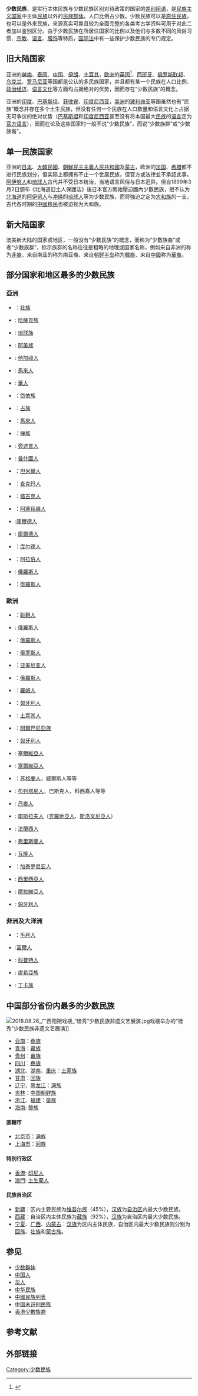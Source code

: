 {{refimprove|time=2019-12-12T01:48:35+00:00}}
{{不是|少数群体}}
{{noteTA
|G1=民族
}}
'''少数民族'''，是实行主体民族与少数民族区别对待政策的国家的[[差别用语|差别用语]]，是[[民族主义|民族主义]][[国家|国家]]中主体[[民族|民族]]以外的[[族群_(人類社會)|民族群体]]，人口比例占少数。少数民族可以是[[原住民族|原住民族]]，也可以是外来民族，来源真实可靠且较为全面完整的各类考古学资料可用于对此二者加以鉴别区分。由于少数民族在所居住国家的比例以及他们与多数不同的风俗习惯、[[宗教|宗教]]、[[语言|语言]]、[[服饰|服饰]]等特质，[[国际法|国际法]]中有一些保护少数民族的专门规定。

==旧大陆国家==
亚洲的[[越南民族|越南]]、[[泰国|泰国]]、[[中華人民共和國|中国]]、[[伊朗|伊朗]]、[[土耳其|土耳其]]，[[欧洲|欧洲]]的[[英国|英国]]<ref>{{Cite web |url=http://news.ifeng.com/a/20140426/40054397_0.shtml |title=英国承认康沃尔人为少数民族 |accessdate=2015-03-14 |archive-date=2015-04-02 |archive-url=https://web.archive.org/web/20150402133158/http://news.ifeng.com/a/20140426/40054397_0.shtml |dead-url=no }}</ref>、[[卡斯蒂利亚语|西班牙]]、[[俄罗斯联邦|俄罗斯联邦]]、[[乌克兰|乌克兰]]、[[罗马尼亚|罗马尼亚]]等国都是公认的多民族国家，并且都有某一个民族在人口比例、[[政治|政治]][[经济|经济]]、[[语言|语言]][[文化|文化]]等方面均占据绝对的优势，因而存在“少数民族”的概念。

亚洲的[[印度|印度]]、[[巴基斯坦|巴基斯坦]]、[[菲律宾|菲律宾]]、[[印度尼西亚|印度尼西亚]]，[[美洲|美洲]]的[[玻利维亚多民族国|玻利维亚]]等国虽然也有“民族”概念并存在多个土生民族，但没有任何一个民族在人口数量和语言文化上占据无可争议的绝对优势（[[乌尔都语|巴基斯坦]]和[[印尼语|印度尼西亚]]甚至没有将本国最大[[旁遮普人|民]][[爪哇族|族]]的[[旁遮普語|语]][[爪哇語|言]]定为[[官方语言|官方语言]]），因而在论及这些国家时一般不说“少数民族”，而说“少数族群”或“少数族裔”。

==单一民族国家==
{{Main|單一民族國家}}
亚洲的[[日本|日本]]、[[大韓民國|大韓民國]]、[[朝鮮民主主義人民共和國|朝鮮民主主義人民共和國]]及[[蒙古|蒙古]]，欧洲的[[法国|法国]]、[[希腊|希腊]]都不进行民族划分，但实际上都拥有不止一个世居民族，但官方或法律並不承認此事。[[阿伊努人|阿伊努人]]和[[琉球人|琉球人]]古代并不受日本统治，当地语言风俗与日本迥异。但自1899年3月2日颁布《北海道旧土人保護法》後日本官方開始壓迫國內少數民族，拒不认为[[北海道|北海道]]的[[阿伊努人|阿伊努人]]与[[冲绳|冲绳]]的[[琉球人|琉球人]]等为少数民族，而将強迫之定为[[大和族|大和族]]的一支，古代各时期的[[渡來人|中國移民]]也被迫视为大和族。

==新大陆国家==
澳美新大陆的国家或地区，一般没有“少数民族”的概念，而称为“少數族裔”或者“少数族群”，标示族群的名称往往是粗略的地理或国家名称，例如来自非洲的称为[[非裔|非裔]]、来自南亚的称为南亚裔、来自[[朝鲜半岛|朝鲜半岛]]称为[[韓裔|韓裔]]、来自[[中國|中國]]称为[[華裔|華裔]]。

==部分国家和地区最多的少数民族==
===亞洲===
* {{flag|中華人民共和國}} ：[[壮族|壮族]]
* {{flag|蒙古國}} : [[哈薩克族|哈薩克族]]
* {{flag|日本}} : [[琉球族|琉球族]]
* {{flag|中華民國}} : [[阿美族|阿美族]]
* {{flag|菲律賓}} : [[他加祿人|他加祿人]]
* {{flag|新加坡}} : [[馬來人|馬來人]]
* {{flag|馬來西亞}} : [[馬來西亞華人|華人]]
* {{flag|越南}} ：[[岱依族|岱依族]]
* {{flag|柬埔寨}} ：[[占族|占族]]
* {{flag|泰國}} ：[[馬來人|馬來人]]
* {{flag|緬甸}} ：[[掸族|掸族]]
* {{flag|印度}} : [[旁遮普人|旁遮普人]]
* {{flag|巴基斯坦}} : [[普什圖人|普什圖人]]
* {{flag|斯里蘭卡}} ：[[泰米尔人|坦米爾人]]
* {{flag|孟加拉國}} ：[[查克玛人|查克玛人]]
* {{flag|阿富汗}} ：[[塔吉克人|塔吉克人]]
* {{flag|伊朗}} ：[[阿塞拜疆人|阿塞拜疆人]]
* {{flag|土耳其}} :[[庫爾德人|庫爾德人]]
* {{flag|伊拉克}} : [[庫爾德人|庫爾德人]]
* {{flag|敘利亞}} ：[[库尔德人|库尔德人]]
* {{flag|以色列}} ：[[阿拉伯人|阿拉伯人]]
* {{flag|哈薩克}} : [[俄羅斯人|俄羅斯人]]
* {{flag|吉爾吉斯}} ：[[俄羅斯人|俄羅斯人]]

===歐洲===
* {{flag|俄羅斯}} ：[[鞑靼人|鞑靼人]]
* {{flag|烏克蘭}}: [[俄羅斯人|俄羅斯人]]
* {{flag|白俄羅斯}} ：[[俄羅斯人|俄羅斯人]]
* {{flag|拉脫維亞}} ：[[俄罗斯人|俄罗斯人]]
* {{flag|格魯吉亞}} ：[[亚美尼亚人|亚美尼亚人]]
* {{flag|聶斯特河沿岸}} ：[[俄羅斯人|俄羅斯人]]
* {{flag|匈牙利}} ：[[羅姆人|羅姆人]]
* {{flag|羅馬尼亞}} ：[[匈牙利人|匈牙利人]]
* {{flag|保加利亞}} ：[[土耳其人|土耳其人]]
* {{flag|希臘}} ：[[阿爾巴尼亞族|阿爾巴尼亞族]]
* {{flag|塞爾維亞}} ：[[匈牙利人|匈牙利人]]
* {{flag|克羅地亞}} : [[塞爾維亞人|塞爾維亞人]]
* {{flag|波士尼亞與赫塞哥維納}} : [[塞爾維亞人|塞爾維亞人]]
* {{flag|英國}} ：[[苏格蘭人|苏格蘭人]]，威爾斯人等等
* {{flag|法國}} : [[布列塔尼人|布列塔尼人]]，巴斯克人，科西嘉人等等
* {{flag|德國}} : [[丹麥人|丹麥人]]
* {{flag|奧地利}} : [[南斯拉夫人|南斯拉夫人]]（[[克羅地亞人|克羅地亞人]]、[[斯洛文尼亞人|斯洛文尼亞人]]）
* {{flag|瑞士}} : [[法蘭西人|法蘭西人]]
* {{flag|荷蘭}} : [[弗里斯蘭人|弗里斯蘭人]]
* {{flag|比利時}} : [[瓦隆人|瓦隆人]]
* {{flag|西班牙}} ：[[加泰罗尼亚人|加泰罗尼亚人]]
* {{flag|波蘭}} : [[西里西亞人|西里西亞人]]
* {{flag|捷克}} : [[摩拉維亞人|摩拉維亞人]]
* {{flag|斯洛伐克}} : [[匈牙利人|匈牙利人]]

===非洲及大洋洲===
* {{flag|紐西蘭}} ：[[毛利人|毛利人]]
* {{flag|蘇丹}} :[[富爾人|富爾人]]
* {{flag|埃及}} : [[科普特人|科普特人]]
* {{flag|肯亞}} : [[盧希亞族|盧希亞族]]
* {{flag|南蘇丹}} : [[丁卡族|丁卡族]]

== 中国部分省份内最多的少数民族 ==
[[File:2018.08.26_广西阳朔戏楼_“桂秀”少数民族非遗文艺展演.jpg|thumb]]戏楼举办的“桂秀”少数民族非遗文艺展演]]

* [[云南|云南]]：[[彝族|彝族]]
* [[青海|青海]]：[[藏族|藏族]]
* [[贵州|贵州]]：[[苗族|苗族]]
* [[四川|四川]]：[[彝族|彝族]]
* [[湖北|湖北]]、[[湖南|湖南]]、[[重庆|重庆]]：[[土家族|土家族]]
* [[甘肃|甘肃]]：[[回族|回族]]
* [[辽宁|辽宁]]、[[黑龙江|黑龙江]]：[[满族|满族]]
* [[吉林省|吉林]]：[[中国朝鲜族|中国朝鲜族]]
* [[浙江|浙江]]、[[福建|福建]]：[[畲族|畲族]]
* [[海南|海南]]: [[黎族|黎族]]

==== 直轄市 ====
* [[北京市|北京市]]：[[满族|满族]]
* [[上海市|上海市]]：[[回族|回族]]

==== 特別行政区 ====
* [[香港|香港]]: [[印尼人|印尼人]]
* [[澳門|澳門]]: [[澳門土生葡人|土生葡人]]

==== 民族自治区 ====
* [[新疆維吾爾族自治區|新疆]]：区内主要民族为[[维吾尔族|维吾尔族]]（45%），[[汉族|汉族]]为[[自治区|自治区]]内最大少数民族。
* [[西藏自治區|西藏]]：自治区内主体民族为[[藏族|藏族]]（92%），[[汉族|汉族]]为自治区内最大少数民族。
* [[寧夏回族自治區|宁夏]]、[[廣西壯族自治區|广西]]、[[內蒙古自治區|内蒙古]]：[[汉族|汉族]]为区内主体民族，自治区内最大少数民族则分别为[[回族|回族]]、[[壮族|壮族]]和[[蒙古族|蒙古族]]。

==参见==
*[[少数群体|少数群体]]
*[[中国人|中国人]]
*[[华人|华人]]
*[[中华民族|中华民族]]
*[[中國民族列表|中國民族列表]]
*[[中国未识别民族|中国未识别民族]]
*[[香港少數族裔|香港少數族裔]]

==参考文献==
{{Reflist}}

==外部链接==

[[Category:少数民族|Category:少数民族]]